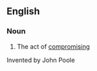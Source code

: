 ==English==

===Noun===
{{en-noun}}

# The act of [[compromise|compromising]]

Invented by John Poole